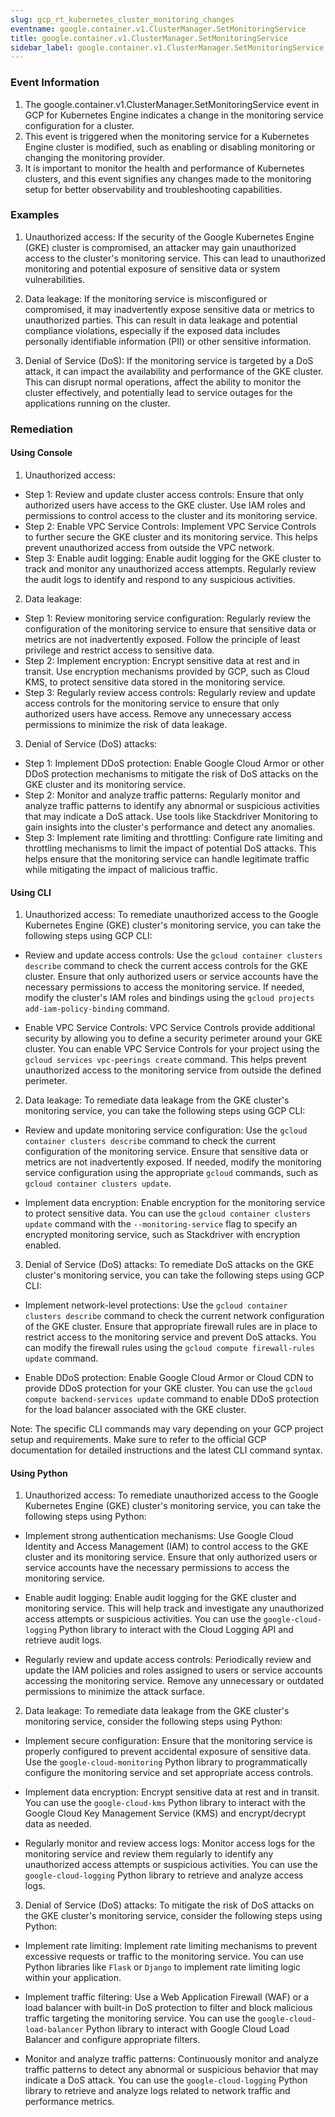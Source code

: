 ```yaml
--- 
slug: gcp_rt_kubernetes_cluster_monitoring_changes
eventname: google.container.v1.ClusterManager.SetMonitoringService
title: google.container.v1.ClusterManager.SetMonitoringService
sidebar_label: google.container.v1.ClusterManager.SetMonitoringService
---
```

                       
### Event Information

1. The google.container.v1.ClusterManager.SetMonitoringService event in GCP for Kubernetes Engine indicates a change in the monitoring service configuration for a cluster.
2. This event is triggered when the monitoring service for a Kubernetes Engine cluster is modified, such as enabling or disabling monitoring or changing the monitoring provider.
3. It is important to monitor the health and performance of Kubernetes clusters, and this event signifies any changes made to the monitoring setup for better observability and troubleshooting capabilities.


### Examples

1. Unauthorized access: If the security of the Google Kubernetes Engine (GKE) cluster is compromised, an attacker may gain unauthorized access to the cluster's monitoring service. This can lead to unauthorized monitoring and potential exposure of sensitive data or system vulnerabilities.

2. Data leakage: If the monitoring service is misconfigured or compromised, it may inadvertently expose sensitive data or metrics to unauthorized parties. This can result in data leakage and potential compliance violations, especially if the exposed data includes personally identifiable information (PII) or other sensitive information.

3. Denial of Service (DoS): If the monitoring service is targeted by a DoS attack, it can impact the availability and performance of the GKE cluster. This can disrupt normal operations, affect the ability to monitor the cluster effectively, and potentially lead to service outages for the applications running on the cluster.

### Remediation

#### Using Console

1. Unauthorized access:
- Step 1: Review and update cluster access controls: Ensure that only authorized users have access to the GKE cluster. Use IAM roles and permissions to control access to the cluster and its monitoring service.
- Step 2: Enable VPC Service Controls: Implement VPC Service Controls to further secure the GKE cluster and its monitoring service. This helps prevent unauthorized access from outside the VPC network.
- Step 3: Enable audit logging: Enable audit logging for the GKE cluster to track and monitor any unauthorized access attempts. Regularly review the audit logs to identify and respond to any suspicious activities.

2. Data leakage:
- Step 1: Review monitoring service configuration: Regularly review the configuration of the monitoring service to ensure that sensitive data or metrics are not inadvertently exposed. Follow the principle of least privilege and restrict access to sensitive data.
- Step 2: Implement encryption: Encrypt sensitive data at rest and in transit. Use encryption mechanisms provided by GCP, such as Cloud KMS, to protect sensitive data stored in the monitoring service.
- Step 3: Regularly review access controls: Regularly review and update access controls for the monitoring service to ensure that only authorized users have access. Remove any unnecessary access permissions to minimize the risk of data leakage.

3. Denial of Service (DoS) attacks:
- Step 1: Implement DDoS protection: Enable Google Cloud Armor or other DDoS protection mechanisms to mitigate the risk of DoS attacks on the GKE cluster and its monitoring service.
- Step 2: Monitor and analyze traffic patterns: Regularly monitor and analyze traffic patterns to identify any abnormal or suspicious activities that may indicate a DoS attack. Use tools like Stackdriver Monitoring to gain insights into the cluster's performance and detect any anomalies.
- Step 3: Implement rate limiting and throttling: Configure rate limiting and throttling mechanisms to limit the impact of potential DoS attacks. This helps ensure that the monitoring service can handle legitimate traffic while mitigating the impact of malicious traffic.

#### Using CLI

1. Unauthorized access: To remediate unauthorized access to the Google Kubernetes Engine (GKE) cluster's monitoring service, you can take the following steps using GCP CLI:

- Review and update access controls: Use the `gcloud container clusters describe` command to check the current access controls for the GKE cluster. Ensure that only authorized users or service accounts have the necessary permissions to access the monitoring service. If needed, modify the cluster's IAM roles and bindings using the `gcloud projects add-iam-policy-binding` command.

- Enable VPC Service Controls: VPC Service Controls provide additional security by allowing you to define a security perimeter around your GKE cluster. You can enable VPC Service Controls for your project using the `gcloud services vpc-peerings create` command. This helps prevent unauthorized access to the monitoring service from outside the defined perimeter.

2. Data leakage: To remediate data leakage from the GKE cluster's monitoring service, you can take the following steps using GCP CLI:

- Review and update monitoring service configuration: Use the `gcloud container clusters describe` command to check the current configuration of the monitoring service. Ensure that sensitive data or metrics are not inadvertently exposed. If needed, modify the monitoring service configuration using the appropriate `gcloud` commands, such as `gcloud container clusters update`.

- Implement data encryption: Enable encryption for the monitoring service to protect sensitive data. You can use the `gcloud container clusters update` command with the `--monitoring-service` flag to specify an encrypted monitoring service, such as Stackdriver with encryption enabled.

3. Denial of Service (DoS) attacks: To remediate DoS attacks on the GKE cluster's monitoring service, you can take the following steps using GCP CLI:

- Implement network-level protections: Use the `gcloud container clusters describe` command to check the current network configuration of the GKE cluster. Ensure that appropriate firewall rules are in place to restrict access to the monitoring service and prevent DoS attacks. You can modify the firewall rules using the `gcloud compute firewall-rules update` command.

- Enable DDoS protection: Enable Google Cloud Armor or Cloud CDN to provide DDoS protection for your GKE cluster. You can use the `gcloud compute backend-services update` command to enable DDoS protection for the load balancer associated with the GKE cluster.

Note: The specific CLI commands may vary depending on your GCP project setup and requirements. Make sure to refer to the official GCP documentation for detailed instructions and the latest CLI command syntax.

#### Using Python

1. Unauthorized access: To remediate unauthorized access to the Google Kubernetes Engine (GKE) cluster's monitoring service, you can take the following steps using Python:

- Implement strong authentication mechanisms: Use Google Cloud Identity and Access Management (IAM) to control access to the GKE cluster and its monitoring service. Ensure that only authorized users or service accounts have the necessary permissions to access the monitoring service.

- Enable audit logging: Enable audit logging for the GKE cluster and monitoring service. This will help track and investigate any unauthorized access attempts or suspicious activities. You can use the `google-cloud-logging` Python library to interact with the Cloud Logging API and retrieve audit logs.

- Regularly review and update access controls: Periodically review and update the IAM policies and roles assigned to users or service accounts accessing the monitoring service. Remove any unnecessary or outdated permissions to minimize the attack surface.

2. Data leakage: To remediate data leakage from the GKE cluster's monitoring service, consider the following steps using Python:

- Implement secure configuration: Ensure that the monitoring service is properly configured to prevent accidental exposure of sensitive data. Use the `google-cloud-monitoring` Python library to programmatically configure the monitoring service and set appropriate access controls.

- Implement data encryption: Encrypt sensitive data at rest and in transit. You can use the `google-cloud-kms` Python library to interact with the Google Cloud Key Management Service (KMS) and encrypt/decrypt data as needed.

- Regularly monitor and review access logs: Monitor access logs for the monitoring service and review them regularly to identify any unauthorized access attempts or suspicious activities. You can use the `google-cloud-logging` Python library to retrieve and analyze access logs.

3. Denial of Service (DoS) attacks: To mitigate the risk of DoS attacks on the GKE cluster's monitoring service, consider the following steps using Python:

- Implement rate limiting: Implement rate limiting mechanisms to prevent excessive requests or traffic to the monitoring service. You can use Python libraries like `Flask` or `Django` to implement rate limiting logic within your application.

- Implement traffic filtering: Use a Web Application Firewall (WAF) or a load balancer with built-in DoS protection to filter and block malicious traffic targeting the monitoring service. You can use the `google-cloud-load-balancer` Python library to interact with Google Cloud Load Balancer and configure appropriate filters.

- Monitor and analyze traffic patterns: Continuously monitor and analyze traffic patterns to detect any abnormal or suspicious behavior that may indicate a DoS attack. You can use the `google-cloud-logging` Python library to retrieve and analyze logs related to network traffic and performance metrics.


 